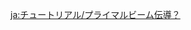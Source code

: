 {{Tutorial
|title    = Conducting Primal Beams?
|subtitle = Exploration Knowledge
|type     = Adventure
|icon     = Icon Tutorial Combat.png
|about    = Primal Beam;Everlight Cell;Neverlight Cell
|image1   = Tutorial Conducting Primal Beams 1.png
|text1    = The devices known as [[Everlight Cell]]s within King Deshret's ruins can fire [[Primal Beam]]s.<br />Those who approach while possessing special clearance can change the position and facing of the Everlight Cells.
|image2   = Tutorial Conducting Primal Beams 2.png
|text2    = Neverlight Cells are receivers for Primal Beams. When the beams from the Everlight Cells link with these [[Neverlight Cell]]s, something special might just happen... Sometimes, these beams can be blocked by walls inside the ruins. You may have to {{Color|help|operate some other devices}} to allow that light to pass through the wall...
|sort     = 6169
}}

[[ja:チュートリアル/プライマルビーム伝導？]]